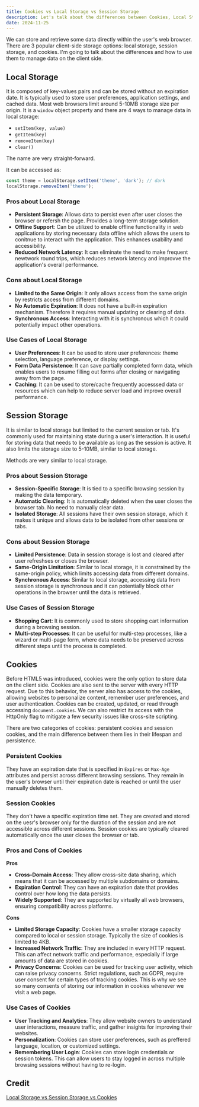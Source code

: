 ```yaml
---
title: Cookies vs Local Storage vs Session Storage
description: Let's talk about the differences between Cookies, Local Stroage, Session Storage
date: 2024-11-25
---
```


We can store and retrieve some data directly within the user's web browser. There are 3 popular client-side storage options: local storage, session storage, and cookies.
I'm going to talk about the differences and how to use them to manage data on the client side.

## Local Storage

It is composed of key-values pairs and can be stored without an expiration date.
It is typically used to store user preferences, application settings, and cached data. Most web browsers limit around 5-10MB storage size per origin.
It is a `window` object property and there are 4 ways to manage data in local storage:

- `setItem(key, value)`
- `getItem(key)`
- `removeItem(key)`
- `clear()`

The name are very straight-forward.

It can be accessed as:

```JavaScript title="localstorage.js"
const theme = localStorage.setItem('theme', 'dark'); // dark
localStorage.removeItem('theme');
```

### Pros about Local Storage

- **Persistent Storage**: Allows data to persist even after user closes the browser or refersh the page. Provides a long-term storage solution.
- **Offline Support**: Can be utilized to enable offline functionality in web applications by storing necessary data offline which allows the users to conitnue to interact with the application. This enhances usability and accessibility.
- **Reduced Network Latency**: It can eliminate the need to make frequent newtwork round trips, which reduces network latency and improvve the application's overall performance.

### Cons about Local Storage

- **Limited to the Same Origin**: It only allows access from the same origin by restricts access from different domains.
- **No Automatic Expiration**: It does not have a built-in expiration mechanism. Therefore it requires manual updating or clearing of data.
- **Synchronous Access**: Interacting with it is synchronous which it could potentially impact other operations.

### Use Cases of Local Storage

- **User Preferences**: It can be used to store user preferences: theme selection, language preference, or display settings.
- **Form Data Persistence**: It can save partially completed form data, which enables users to resume filling out forms after closing or navigating away from the page.
- **Caching**: It can be used to store/cache frequently accesssed data or resources which can help to reduce server load and improve overall performance.

## Session Storage

It is similar to local storage but limited to the current session or tab. It's commonly used for maintaining state during a user's interaction.
It is useful for storing data that needs to be available as long as the session is active. It also limits the storage size to 5-10MB, similar to local storage.

Methods are very similar to local storage.

### Pros about Session Storage

- **Session-Specific Storage**: It is tied to a specific browsing session by making the data temporary.
- **Automatic Clearing**: It is automatically deleted when the user closes the browser tab. No need to manually clear data.
- **Isolated Storage**: All sessions have their own session storage, which it makes it unique and allows data to be isolated from other sessions or tabs.

### Cons about Session Storage

- **Limited Persistence**: Data in session storage is lost and cleared after user refreshses or closes the browser.
- **Same-Origin Limitation**: Similar to local storage, it is constrained by the same-origin policy, which limits accessing data from different domains.
- **Synchronous Access**: Similar to local storage, accessing data from session storage is synchronous and it can potentially block other operations in the browser until the data is retrieved.

### Use Cases of Session Storage

- **Shopping Cart**: It is commonly used to store shopping cart information during a browsing session.
- **Multi-step Processes**: It can be useful for multi-step processes, like a wizard or multi-page form, where data needs to be preserved across different steps until the process is completed.

## Cookies

Before HTML5 was introduced, cookies were the only option to store data on the client side. Cookies are also sent to the server with every HTTP request. Due to this behavior, the server also has access to the cookies, allowing websites to personalize content, remember user preferences, and user authentication.
Cookies can be created, updated, or read through accessing `document.cookies`. We can also restrict its access with the HttpOnly flag to mitigate a few security issues like cross-site scripting.

There are two categories of ccokies: persistent cookies and session cookies, and the main difference between them lies in their lifespan and persistence.

### Persistent Cookies

They have an expiration date that is specified in `Expires` or `Max-Age` attributes and persist across different browsing sessions. They remain in the user's browser until their expiration date is reached or until the user manually deletes them.

### Session Cookies

They don't have a specific expiration time set. They are created and stored on the uesr's browser only for the duration of the session and are not accessible across different sessions. Session cookies are typically cleared automatically once the user closes the browser or tab.

### Pros and Cons of Cookies

**Pros**

- **Cross-Domain Access**: They allow cross-site data sharing, which means that it can be accessed by multiple subdomains or domains.
- **Expiration Control**: They can have an expiration date that provides control over how long the data persists.
- **Widely Supported**: They are supported by virtually all web browsers, ensuring compatibility across platforms.

**Cons**

- **Limited Storage Capacity**: Cookies have a smaller storage capacity compared to local or session storage. Typically the size of cookies is limited to 4KB.
- **Increased Network Traffic**: They are included in every HTTP request. This can affect network traffic and performance, especially if large amounts of data are stored in cookies.
- **Privacy Concerns**: Cookies can be used for tracking user activity, which can raise privacy concerns. Strict regulations, such as GDPR, require user consent for certain types of tracking cookies. This is why we see so many consents of storing our information in cookies whenever we visit a web page.

### Use Cases of Cookies

- **User Tracking and Analytics**: They allow website owners to understand user interactions, measure traffic, and gather insights for improving their websites.
- **Personalization**: Cookies can store user preferences, such as preffered language, location, or customized settings.
- **Remembering User Login**: Cookies can store login credentials or session tokens. This can allow users to stay logged in across multiple browsing sessions without having to re-login.

## Credit

[Local Storage vs Session Storage vs Cookies](https://medium.com/doku-insight/local-storage-vs-session-storage-vs-cookies-how-to-choose-and-best-practices-98bef85ea562)
